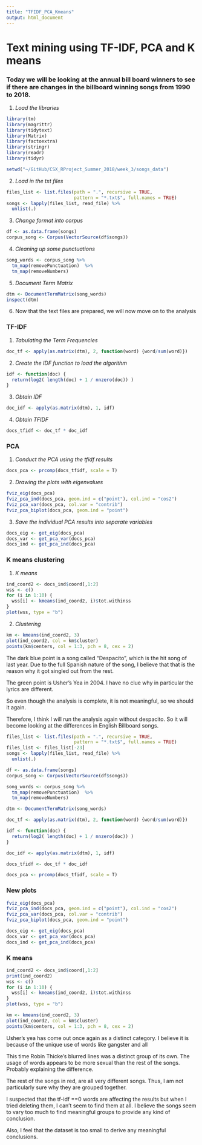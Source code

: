 ```yaml
---
title: "TFIDF_PCA_Kmeans"
output: html_document
---
```

# Text mining using TF-IDF, PCA and K means
### Today we will be looking at the annual bill board winners to see if there are changes in the billboard winning songs from 1990 to 2018. 

1. _Load the libraries_
```r
library(tm)
library(magrittr)
library(tidytext)
library(Matrix)
library(factoextra)
library(stringr)
library(readr)
library(tidyr)
```

```r
setwd("~/GitHub/CSX_RProject_Summer_2018/week_3/songs_data")
```
2. _Load in the txt files_
```r
files_list <- list.files(path = ".", recursive = TRUE,
                         pattern = "*.txt$", full.names = TRUE)
songs <- lapply(files_list, read_file) %>%
  unlist(.)
```

3. _Change format into corpus_
```r
df <- as.data.frame(songs)
corpus_song <- Corpus(VectorSource(df$songs))
```

4. _Cleaning up some punctuations_
```r
song_words <- corpus_song %>%
  tm_map(removePunctuation)  %>%
  tm_map(removeNumbers)
```

5. _Document Term Matrix_
```r
dtm <- DocumentTermMatrix(song_words)
inspect(dtm)
```
6. Now that the text files are prepared, we will now move on to the analysis

### TF-IDF
1. _Tabulating the Term Frequencies_
```r
doc_tf <- apply(as.matrix(dtm), 2, function(word) {word/sum(word)})
```

2. _Create the IDF function to load the algorithm_
```r
idf <- function(doc) {
  return(log2( length(doc) + 1 / nnzero(doc)) )
}
```

3. _Obtain IDF_
```r
doc_idf <- apply(as.matrix(dtm), 1, idf)
```

4. _Obtain TFIDF_
```r
docs_tfidf <- doc_tf * doc_idf
```

### PCA
1. _Conduct the PCA using the tfidf results_
```r
docs_pca <- prcomp(docs_tfidf, scale = T)
```

2. _Drawing the plots with eigenvalues_
```r
fviz_eig(docs_pca)
fviz_pca_ind(docs_pca, geom.ind = c("point"), col.ind = "cos2")
fviz_pca_var(docs_pca, col.var = "contrib")
fviz_pca_biplot(docs_pca, geom.ind = "point")
```

3. _Save the individual PCA results into separate variables_
```r
docs_eig <- get_eig(docs_pca)
docs_var <- get_pca_var(docs_pca)
docs_ind <- get_pca_ind(docs_pca)
```

### K means clustering
1. _K means_
```r
ind_coord2 <- docs_ind$coord[,1:2]
wss <- c()
for (i in 1:10) {
  wss[i] <- kmeans(ind_coord2, i)$tot.withinss
}
plot(wss, type = "b")
```
2. _Clustering_
```r
km <- kmeans(ind_coord2, 3)
plot(ind_coord2, col = km$cluster)
points(km$centers, col = 1:3, pch = 8, cex = 2)
```

The dark blue point is a song called "Despacito", which is the hit song of last year. Due to the full Spanish nature of the song, I believe that that is the reason why it got singled out from the rest. 

The green point is Usher's Yea in 2004. I have no clue why in particular the lyrics are different. 

So even though the analysis is complete, it is not meaningful, so we should it again.

Therefore, I think I will run the analysis again without despacito. So it will become looking at the differences in English Billboard songs. 

```r
files_list <- list.files(path = ".", recursive = TRUE,
                         pattern = "*.txt$", full.names = TRUE)
files_list <- files_list[-23]
songs <- lapply(files_list, read_file) %>%
  unlist(.)
```
```r
df <- as.data.frame(songs)
corpus_song <- Corpus(VectorSource(df$songs))
```
```r
song_words <- corpus_song %>%
  tm_map(removePunctuation)  %>%
  tm_map(removeNumbers)
```
```r
dtm <- DocumentTermMatrix(song_words)
```
```r
doc_tf <- apply(as.matrix(dtm), 2, function(word) {word/sum(word)})
```
```r
idf <- function(doc) {
  return(log2( length(doc) + 1 / nnzero(doc)) )
}
```
```r
doc_idf <- apply(as.matrix(dtm), 1, idf)
```
```r
docs_tfidf <- doc_tf * doc_idf
```
```r
docs_pca <- prcomp(docs_tfidf, scale = T)
```
### New plots
```r
fviz_eig(docs_pca)
fviz_pca_ind(docs_pca, geom.ind = c("point"), col.ind = "cos2")
fviz_pca_var(docs_pca, col.var = "contrib")
fviz_pca_biplot(docs_pca, geom.ind = "point")
```
```r
docs_eig <- get_eig(docs_pca)
docs_var <- get_pca_var(docs_pca)
docs_ind <- get_pca_ind(docs_pca)
```
### K means
```r
ind_coord2 <- docs_ind$coord[,1:2]
print(ind_coord2)
wss <- c()
for (i in 1:10) {
  wss[i] <- kmeans(ind_coord2, i)$tot.withinss
}
plot(wss, type = "b")
```
```r
km <- kmeans(ind_coord2, 3)
plot(ind_coord2, col = km$cluster)
points(km$centers, col = 1:3, pch = 8, cex = 2)
```


Usher's yea has come out once again as a distinct category. I believe it is because of the unique use of words like gangster and all

This time Robin Thicke's blurred lines was a distinct group of its own. The usage of words appears to be more sexual than the rest of the songs. Probably explaining the difference. 

The rest of the songs in red, are all very different songs. Thus, I am not particularly sure why they are grouped together. 

I suspected that the tf-idf ==0 words are affecting the results but when I tried deleting them, I can't seem to find them at all. I believe the songs seem to vary too much to find meaningful groups to provide any kind of conclusion. 

Also, I feel that the dataset is too small to derive any meaningful conclusions. 